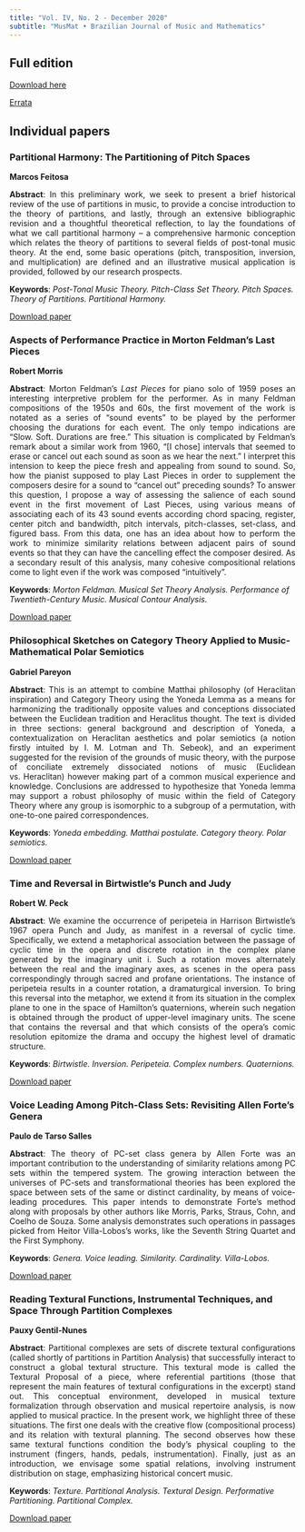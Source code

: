 ```yaml
---
title: "Vol. IV, No. 2 - December 2020"
subtitle: "MusMat • Brazilian Journal of Music and Mathematics"
---
```


## Full edition
[Download here](../wp-content/uploads/2020/12/MusmatV4N2.pdf)

[Errata](../wp-content/uploads/2021/03/ERRATA.pdf)

## Individual papers
### Partitional Harmony: The Partitioning of Pitch Spaces
**Marcos Feitosa**
<p style="text-align: justify;"><strong>Abstract</strong>: In this preliminary work, we seek to present a brief historical review of the use of partitions in music, to provide a concise introduction to the theory of partitions, and lastly, through an extensive bibliographic revision and a thoughtful theoretical reflection, to lay the foundations of what we call partitional harmony – a comprehensive harmonic conception which relates the theory of partitions to several fields of post-tonal music theory. At the end, some basic operations (pitch, transposition, inversion, and multiplication) are defined and an illustrative musical application is provided, followed by our research prospects.</p>
<p style="text-align: left;"><strong>Keywords</strong>: <em> Post-Tonal Music Theory. Pitch-Class Set Theory. Pitch Spaces. Theory of Partitions. Partitional Harmony. </em></p>
[Download paper](../wp-content/uploads/2020/12/Feitosa.pdf)

### Aspects of Performance Practice in Morton Feldman's Last Pieces
**Robert Morris**
<p style="text-align: justify;"><strong>Abstract</strong>: Morton Feldman’s *Last Pieces* for piano solo of 1959 poses an interesting interpretive problem for the performer. As in many Feldman compositions of the 1950s and 60s, the first movement of the work is notated as a series of “sound events” to be played by the performer choosing the durations for each event. The only tempo indications are “Slow. Soft. Durations are free.” This situation is complicated by Feldman’s remark about a similar work from 1960, “[I chose] intervals that seemed to erase or cancel out each sound as soon as we hear the next.” I interpret this intension to keep the piece fresh and appealing from sound to sound. So, how the pianist supposed to play Last Pieces in order to supplement the composers desire for a sound to “cancel out” preceding sounds? To answer this question, I propose a way of assessing the salience of each sound event in the first movement of Last Pieces, using various means of associating each of its 43 sound events according chord spacing, register, center pitch and bandwidth, pitch intervals, pitch-classes, set-class, and figured bass. From this data, one has an idea about how to perform the work to minimize similarity relations between adjacent pairs of sound events so that they can have the cancelling effect the composer desired. As a secondary result of this analysis, many cohesive compositional relations come to light even if the work was composed “intuitively”.</p>
<p style="text-align: left;"><strong>Keywords</strong>: <em> Morton Feldman. Musical Set Theory Analysis. Performance of Twentieth-Century Music. Musical Contour Analysis. </em></p>
[Download paper](../wp-content/uploads/2020/12/Morris.pdf)

### Philosophical Sketches on Category Theory Applied to Music-Mathematical Polar Semiotics
**Gabriel Pareyon**
<p style="text-align: justify;"><strong>Abstract</strong>: This is an attempt to combine Matthai philosophy (of Heraclitan inspiration) and Category Theory using the Yoneda Lemma as a means for harmonizing the traditionally opposite values and conceptions dissociated between the Euclidean tradition and Heraclitus thought. The text is divided in three sections: general background and description of Yoneda, a contextualization on Heraclitan aesthetics and polar semiotics (a notion firstly intuited by I. M. Lotman and Th. Sebeok), and an experiment suggested for the revision of the grounds of music theory, with the purpose of conciliate extremely dissociated notions of music (Euclidean vs. Heraclitan) however making part of a common musical experience and knowledge. Conclusions are addressed to hypothesize that Yoneda lemma may support a robust philosophy of music within the field of Category Theory where any group is isomorphic to a subgroup of a permutation, with one-to-one paired correspondences.</p>
<p style="text-align: left;"><strong>Keywords</strong>: <em> Yoneda embedding. Matthai postulate. Category theory. Polar semiotics. </em></p>
[Download paper](../wp-content/uploads/2020/12/Pareyon.pdf)

### Time and Reversal in Birtwistle's Punch and Judy
**Robert W. Peck**
<p style="text-align: justify;"><strong>Abstract</strong>: We examine the occurrence of peripeteia in Harrison Birtwistle’s 1967 opera Punch and Judy, as manifest in a reversal of cyclic time. Specifically, we extend a metaphorical association between the passage of cyclic time in the opera and discrete rotation in the complex plane generated by the imaginary unit i. Such a rotation moves alternately between the real and the imaginary axes, as scenes in the opera pass correspondingly through sacred and profane orientations. The instance of peripeteia results in a counter rotation, a dramaturgical inversion. To bring this reversal into the metaphor, we extend it from its situation in the complex plane to one in the space of Hamilton’s quaternions, wherein such negation is obtained through the product of upper-level imaginary units.  The scene that contains the reversal and that which consists of the opera’s comic resolution epitomize the drama and occupy the highest level of dramatic structure.</p>
<p style="text-align: left;"><strong>Keywords</strong>: <em> Birtwistle. Inversion. Peripeteia. Complex numbers. Quaternions. </em></p>
[Download paper](../wp-content/uploads/2020/12/Peck.pdf)

### Voice Leading Among Pitch-Class Sets: Revisiting Allen Forte’s Genera
**Paulo de Tarso Salles**
<p style="text-align: justify;"><strong>Abstract</strong>: The theory of PC-set class genera by Allen Forte was an important contribution to the understanding of similarity relations among PC sets within the tempered system. The growing interaction between the universes of PC-sets and transformational theories has been explored the space between sets of the same or distinct cardinality, by means of voice-leading procedures. This paper intends to demonstrate Forte’s method along with proposals by other authors like Morris, Parks, Straus, Cohn, and Coelho de Souza. Some analysis demonstrates such operations in passages picked from Heitor Villa-Lobos’s works, like the Seventh String Quartet and the First Symphony.</p>
<p style="text-align: left;"><strong>Keywords</strong>: <em> Genera. Voice leading. Similarity. Cardinality. Villa-Lobos. </em></p>
[Download paper](../wp-content/uploads/2020/12/Salles.pdf)

### Reading Textural Functions, Instrumental Techniques, and Space Through Partition Complexes
**Pauxy Gentil-Nunes**
<p style="text-align: justify;"><strong>Abstract</strong>: Partitional complexes are sets of discrete textural configurations (called shortly of partitions in Partition Analysis) that successfully interact to construct a global textural structure. This textural mode is called the Textural Proposal of a piece, where referential partitions (those that represent the main features of textural configurations in the excerpt) stand out. This conceptual environment, developed in musical texture formalization through observation and musical repertoire analysis, is now applied to musical practice. In the present work, we highlight three of these situations. The first one deals with the creative flow (compositional process) and its relation with textural planning. The second observes how these same textural functions condition the body’s physical coupling to the instrument (fingers, hands, pedals, instrumentation). Finally, just as an introduction, we envisage some spatial relations, involving instrument distribution on stage, emphasizing historical concert music.</p>
<p style="text-align: left;"><strong>Keywords</strong>: <em> Texture. Partitional Analysis. Textural Design. Performative Partitioning. Partitional Complex. </em></p>
[Download paper](../wp-content/uploads/2020/12/Gentil-Nunes.pdf)